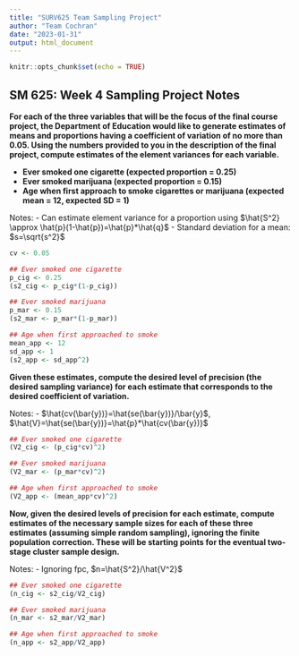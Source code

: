 ```yaml
---
title: "SURV625 Team Sampling Project"
author: "Team Cochran"
date: "2023-01-31"
output: html_document
---
```


```r
knitr::opts_chunk$set(echo = TRUE)
```


## SM 625: Week 4 Sampling Project Notes

**For each of the three variables that will be the focus of the final course project, the Department of Education would like to generate estimates of means and proportions having a coefficient of variation of no more than 0.05. Using the numbers provided to you in the description of the final project, compute estimates of the element variances for each variable.**

- **Ever smoked one cigarette (expected proportion = 0.25)**
- **Ever smoked marijuana (expected proportion = 0.15)**
- **Age when first approach to smoke cigarettes or marijuana (expected mean = 12, expected SD = 1)**

Notes:
- Can estimate element variance for a proportion using $\hat{S^2} \approx \hat{p}(1-\hat{p})=\hat{p}*\hat{q}$
- Standard deviation for a mean: $s=\sqrt{s^2}$

```r
cv <- 0.05

## Ever smoked one cigarette
p_cig <- 0.25
(s2_cig <- p_cig*(1-p_cig))

## Ever smoked marijuana
p_mar <- 0.15
(s2_mar <- p_mar*(1-p_mar))

## Age when first approached to smoke
mean_app <- 12
sd_app <- 1
(s2_app <- sd_app^2)
```


**Given these estimates, compute the desired level of precision (the desired sampling variance) for each estimate that corresponds to the desired coefficient of variation.**

Notes:
- $\hat{cv(\bar{y})}=\hat{se(\bar{y})}/\bar{y}$, $\hat{V}=\hat{se(\bar{y})}=\hat{p}*\hat{cv(\bar{y})}$

```r
## Ever smoked one cigarette
(V2_cig <- (p_cig*cv)^2)

## Ever smoked marijuana
(V2_mar <- (p_mar*cv)^2)

## Age when first approached to smoke
(V2_app <- (mean_app*cv)^2)
```


**Now, given the desired levels of precision for each estimate, compute estimates of the necessary sample sizes for each of these three estimates (assuming simple random sampling), ignoring the finite population correction. These will be starting points for the eventual two-stage cluster sample design.**

Notes:
- Ignoring fpc, $n=\hat{S^2}/\hat{V^2}$

```r
## Ever smoked one cigarette
(n_cig <- s2_cig/V2_cig)

## Ever smoked marijuana
(n_mar <- s2_mar/V2_mar)

## Age when first approached to smoke
(n_app <- s2_app/V2_app)
```
